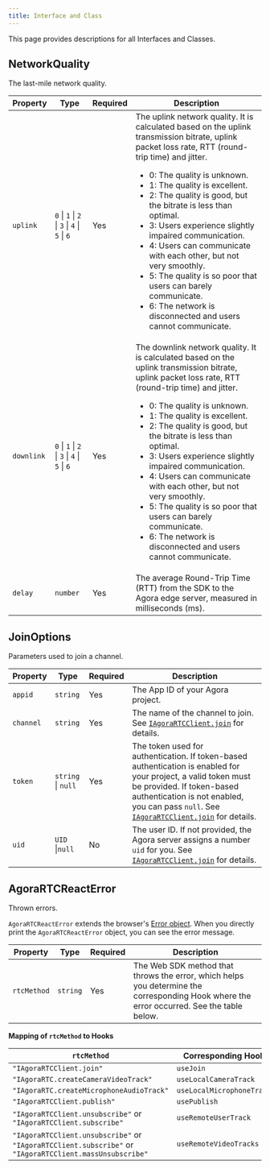 ```yaml
---
title: Interface and Class
---
```


This page provides descriptions for all Interfaces and Classes.

<h2 className="anchor index-interface-networkquality" id="networkquality">
  NetworkQuality
</h2>

The last-mile network quality.

| Property   | Type                                                                                                                  | Required | Description                                                                                                                                                                                                                                                                                                                                                                                                                                                                                                                                                                                |
| ---------- | --------------------------------------------------------------------------------------------------------------------- | -------- | ------------------------------------------------------------------------------------------------------------------------------------------------------------------------------------------------------------------------------------------------------------------------------------------------------------------------------------------------------------------------------------------------------------------------------------------------------------------------------------------------------------------------------------------------------------------------------------------ |
| `uplink`   | `0` &VerticalLine; `1` &VerticalLine; `2` &VerticalLine; `3` &VerticalLine; `4` &VerticalLine; `5` &VerticalLine; `6` | Yes      | The uplink network quality. It is calculated based on the uplink transmission bitrate, uplink packet loss rate, RTT (round-trip time) and jitter.<ul><li>0: The quality is unknown.</li><li>1: The quality is excellent.</li><li>2: The quality is good, but the bitrate is less than optimal.</li><li>3: Users experience slightly impaired communication.</li><li>4: Users can communicate with each other, but not very smoothly.</li><li>5: The quality is so poor that users can barely communicate.</li><li>6: The network is disconnected and users cannot communicate.</li></ul>   |
| `downlink` | `0` &VerticalLine; `1` &VerticalLine; `2` &VerticalLine; `3` &VerticalLine; `4` &VerticalLine; `5` &VerticalLine; `6` | Yes      | The downlink network quality. It is calculated based on the uplink transmission bitrate, uplink packet loss rate, RTT (round-trip time) and jitter.<ul><li>0: The quality is unknown.</li><li>1: The quality is excellent.</li><li>2: The quality is good, but the bitrate is less than optimal.</li><li>3: Users experience slightly impaired communication.</li><li>4: Users can communicate with each other, but not very smoothly.</li><li>5: The quality is so poor that users can barely communicate.</li><li>6: The network is disconnected and users cannot communicate.</li></ul> |
| `delay`    | `number`                                                                                                              | Yes      | The average Round-Trip Time (RTT) from the SDK to the Agora edge server, measured in milliseconds (ms).                                                                                                                                                                                                                                                                                                                                                                                                                                                                                    |

<h2 className="anchor index-interface-joinoptions" id="joinoptions">
  JoinOptions
</h2>

Parameters used to join a channel.

| Property  | Type                           | Required | Description                                                                                                                                                                                                                                                                                                                                                          |
| --------- | ------------------------------ | -------- | -------------------------------------------------------------------------------------------------------------------------------------------------------------------------------------------------------------------------------------------------------------------------------------------------------------------------------------------------------------------- |
| `appid`   | `string`                       | Yes      | The App ID of your Agora project.                                                                                                                                                                                                                                                                                                                                    |
| `channel` | `string`                       | Yes      | The name of the channel to join. See [`IAgoraRTCClient.join`](https://docportal.shengwang.cn/cn/live-streaming-premium-4.x/API%20Reference/web_ng/interfaces/iagorartcclient.html#join) for details.                                                                                                                                                                 |
| `token`   | `string` &VerticalLine; `null` | Yes      | The token used for authentication. If token-based authentication is enabled for your project, a valid token must be provided. If token-based authentication is not enabled, you can pass `null`. See [`IAgoraRTCClient.join`](https://docportal.shengwang.cn/cn/live-streaming-premium-4.x/API%20Reference/web_ng/interfaces/iagorartcclient.html#join) for details. |
| `uid`     | `UID` &VerticalLine;`null`     | No       | The user ID. If not provided, the Agora server assigns a number `uid` for you. See [`IAgoraRTCClient.join`](https://docportal.shengwang.cn/cn/live-streaming-premium-4.x/API%20Reference/web_ng/interfaces/iagorartcclient.html#join) for details.                                                                                                                   |

<h2 className="anchor index-class-agorartcreacterror" id="agorartcreacterror">
  AgoraRTCReactError
</h2>

Thrown errors.

`AgoraRTCReactError` extends the browser's [Error object](https://developer.mozilla.org/en-US/docs/Web/JavaScript/Reference/Global_Objects/Error). When you directly print the `AgoraRTCReactError` object, you can see the error message.

| Property    | Type     | Required | Description                                                                                                                               |
| ----------- | -------- | -------- | ----------------------------------------------------------------------------------------------------------------------------------------- |
| `rtcMethod` | `string` | Yes      | The Web SDK method that throws the error, which helps you determine the corresponding Hook where the error occurred. See the table below. |

**Mapping of `rtcMethod` to Hooks**

| `rtcMethod`                                                                                             | Corresponding Hook        |
| ------------------------------------------------------------------------------------------------------- | ------------------------- |
| `"IAgoraRTCClient.join"`                                                                                | `useJoin`                 |
| `"IAgoraRTC.createCameraVideoTrack" `                                                                   | `useLocalCameraTrack`     |
| `"IAgoraRTC.createMicrophoneAudioTrack"`                                                                | `useLocalMicrophoneTrack` |
| `"IAgoraRTCClient.publish"`                                                                             | `usePublish`              |
| `"IAgoraRTCClient.unsubscribe"` or `"IAgoraRTCClient.subscribe"`                                        | `useRemoteUserTrack`      |
| `"IAgoraRTCClient.unsubscribe"` or `"IAgoraRTCClient.subscribe"` or `"IAgoraRTCClient.massUnsubscribe"` | `useRemoteVideoTracks `   |
